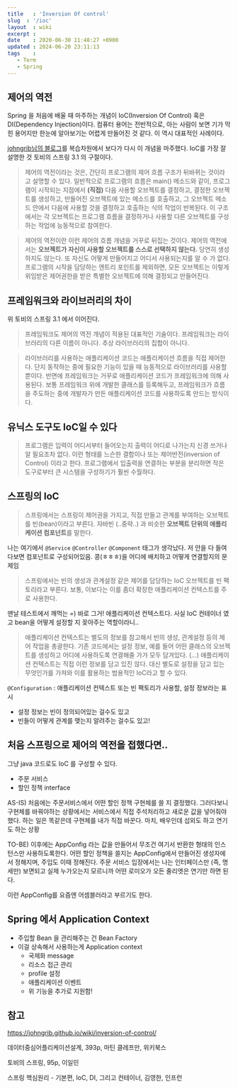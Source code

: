 ```yaml
---
title   : 'Inversion Of control' 
slug  : '/ioc'
layout  : wiki 
excerpt : 
date    : 2020-06-30 11:48:27 +0900
updated : 2024-06-20 23:11:13
tags    : 
   - Term 
   - Spring
---
```


## 제어의 역전 
Spring 을 처음에 배울 때 마주하는 개념이 IoC(Inversion Of Control) 혹은 DI(Dependency Injection)이다. 컴퓨터 용어는 전반적으로, 아는 사람이 보면 기가 막힌 용어지만 한눈에 알아보기는 어렵게 만들어진 것 같다. 이 역시 대표적인 사례이다. 

[johngrib님의 블로그](https://johngrib.github.io/wiki/inversion-of-control/)를 복습차원에서 보다가 다시 이 개념을 마주했다. IoC를 가장 잘 설명한 것 토비의 스프링 3.1 의 구절이다. 

> 제어의 역전이라는 것은, 간단히 프로그램의 제어 흐름 구조가 뒤바뀌는 것이라고 설명할 수 있다. 일반적으로 프로그램의 흐름은 main() 메소드와 같이, 프로그램이 시작되는 지점에서 **(직접)** 다음 사용할 오브젝트를 결정하고, 결정한 오브젝트를 생성하고, 만들어진 오브젝트에 있는 메소드를 호출하고, 그 오브젝트 메소드 안에서 다음에 사용할 것을 결정하고 호출하는 식의 작업이 반복된다. 이 구조에서는 각 오브젝트는 프로그램 흐름을 결정하거나 사용할 다른 오브젝트를 구성하는 작업에 능동적으로 참여한다. 

> 제어의 역전이란 이런 제어의 흐름 개념을 거꾸로 뒤집는 것이다. 제어의 역전에서는 **오브젝트가 자신이 사용할 오브젝트를 스스로 선택하지 않는다.** 당연히 생성하지도 않는다. 또 자신도 어떻게 만들어지고 어디서 사용되는지를 알 수 가 없다. 프로그램의 시작을 담당하는 엔트리 포인트를 제외하면, 모든 오브젝트는 이렇게 위임받은 제어권한을 받은 특별한 오브젝트에 의해 결정되고 만들어진다. 

## 프레임워크와 라이브러리의 차이 

위 토비의 스프링 3.1 에서 이어진다. 

> 프레임워크도 제어의 역전 개념이 적용된 대표적인 기술이다. 프레임워크는 라이브러리의 다른 이름이 아니다. 추상 라이브러리의 집합이 아니다. 

> 라이브러리를 사용하는 애플리케이션 코드는 애플리케이션 흐름을 직접 제어한다. 단지 동작하는 중에 필요한 기능이 있을 때 능동적으로 라이브러리를 사용할 뿐이다. 반면에 프레임워크는 거꾸로 애플리케이션 코드가 프레임워크에 의해 사용된다. 보통 프레임워크 위에 개발한 클래스를 등록해두고, 프레임워크가 흐름을 주도하는 중에 개발자가 만든 애플리케이션 코드를 사용하도록 만드는 방식이다.  

## 유닉스 도구도 IoC일 수 있다 
> 프로그램은 입력이 어디서부터 들어오는지 출력이 어디로 나가는지 신경 쓰거나 알 필요조차 없다. 이런 형태를 느슨한 결합이나 또는 제어반전(inversion of Control) 이라고 한다. 프로그램에서 입출력을 연결하는 부분을 분리하면 작은 도구로부터 큰 시스템을 구성하기가 훨씬 수월하다. 

## 스프링의 IoC 

> 스프링에서는 스프링이 제어권을 가지고, 직접 만들고 관계를 부여하는 오브젝트를 빈(bean)이라고 부른다. 자바빈 (..중략..) 과 비슷한 **오브젝트 단위의 애플리케이션 컴포넌트**를 말한다. 

나는 여기에서 `@Service` `@Controller` `@Component` 태그가 생각났다. 저 안을 다 들여다보면 컴포넌트로 구성되어있음. 콩(ㅎㅎㅎ)을 어디에 배치하고 어떻게 연결할지의 문제임 

> 스프링에서는 빈의 생성과 관계설정 같은 제어를 담당하는 IoC 오브젝트를 빈 팩토리라고 부른다. 보통, 이보다는 이를 좀더 확장한 애플리케이션 컨텍스트를 주로 사용한다. 

맨날 테스트에서 깨먹는 =) 바로 그거! 애플리케이션 컨텍스트다. 사실 IoC 컨테이너 였고 bean을 어떻게 설정할 지 꽂아주는 역할이라니.. 

> 애플리케이션 컨텍스트는 별도의 정보를 참고해서 빈의 생성, 관계설정 등의 제어 작업을 총괄한다. 기존 코드에서는 설정 정보, 예를 들어 어떤 클래스의 오브젝트를 생성하고 어디에 사용하도록 연결해줄 가가 모두 담겨있다. (...) 애플리케이션 컨텍스트는 직접 이런 정보를 담고 있진 않다. 대신 별도로 설정을 담고 있는 무엇인가를 가져와 이를 활용하는 범용적인 IoC라고 할 수 있다. 

`@Configuration` : 애플리케이션 컨텍스트 또는 빈 팩토리가 사용할, 설정 정보라는 표시 
- 설정 정보는 빈이 정의되어있는 걸수도 있고 
- 빈들이 어떻게 관계를 맺는지 알려주는 걸수도 있고! 

## 처음 스프링으로 제어의 역전을 접했다면.. 

그냥 java 코드로도 IoC 를 구성할 수 있다. 

- 주문 서비스 
- 할인 정책 interface

AS-IS) 처음에는 주문서비스에서 어떤 할인 정책 구현체를 쓸 지 결정했다. 
그러다보니 구현체를 바꿔야하는 상황에서는 서비스에서 직접 주석처리하고 새로운 값을 넣어줘야했다. 
하는 일은 똑같은데 구현체를 내가 직접 바꾼다. 
마치, 배우인데 섭외도 하고 연기도 하는 상황 

TO-BE) 이후에는 AppConfig 라는 값을 만들어서 무조건 여기서 반환한 형태의 인스턴스만 사용하도록한다. 
어떤 할인 정책을 쓸지는 AppConfig에서 만들어진 생성자에서 정해지며, 
주입도 이때 정해진다. 
주문 서비스 입장에서는 나는 인터페이스만 (즉, 명세만) 보면되고 실제 누가오는지 모르니까 
어떤 로미오가 오든 줄리엣은 연기만 하면 된다. 

이런 AppConfig를 요즘엔 어셈블러라고 부르기도 한다. 

## Spring 에서 Application Context

- 주입할 Bean 을 관리해주는 건 Bean Factory 
- 이걸 상속해서 사용하는게 Application context 
  - 국제화 message
  - 리소스 접근 관리
  - profile 설정
  - 애플리케이션 이벤트
  - 위 기능을 추가로 지원함!

## 참고 
https://johngrib.github.io/wiki/inversion-of-control/

데이터중심어플리케이션설계, 393p, 마틴 클레프만, 위키북스  

토비의 스프링, 95p, 이일민

스프링 핵심원리 - 기본편, IoC, DI, 그리고 컨테이너, 김영한, 인프런 
